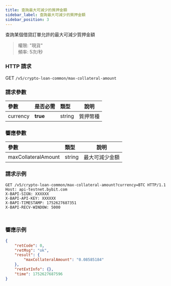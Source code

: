 ```yaml
---
title: 查詢最大可減少的質押金額
sidebar_label: 查詢最大可減少的質押金額
sidebar_position: 3
---
```

查詢某個借貸訂單允許的最大可減少質押金額
> 權限: "現貨"<br/>
> 頻率: 5次/秒

### HTTP 請求
GET `/v5/crypto-loan-common/max-collateral-amount`

### 請求參數
| 參數 | 是否必需 | 類型 | 說明|
|:----- |:-------|:-----|------ |
|currency|**true**|string|質押幣種|

### 響應參數
| 參數 | 類型 | 說明|
|:----- |:-----|----- |
|maxCollateralAmount|string|最大可減少金額|

### 請求示例

<Tabs groupId="programming-languages">
<TabItem value="http" label="HTTP">

```http
GET /v5/crypto-loan-common/max-collateral-amount?currency=BTC HTTP/1.1
Host: api-testnet.bybit.com
X-BAPI-SIGN: XXXXXX
X-BAPI-API-KEY: XXXXXX
X-BAPI-TIMESTAMP: 1752627687351
X-BAPI-RECV-WINDOW: 5000
```

</TabItem>
<TabItem value="python" label="Python">

```python

```

</TabItem>

<TabItem value="Node" label="Node.js">

```n4js

```

</TabItem>
</Tabs>

### 響應示例

```json
{
    "retCode": 0,
    "retMsg": "ok",
    "result": {
        "maxCollateralAmount": "0.08585184"
    },
    "retExtInfo": {},
    "time": 1752627687596
}
```
